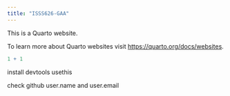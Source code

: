 ```yaml
---
title: "ISSS626-GAA"
---
```


This is a Quarto website.

To learn more about Quarto websites visit <https://quarto.org/docs/websites>.

```r
1 + 1
```

install devtools usethis

check github user.name and user.email
